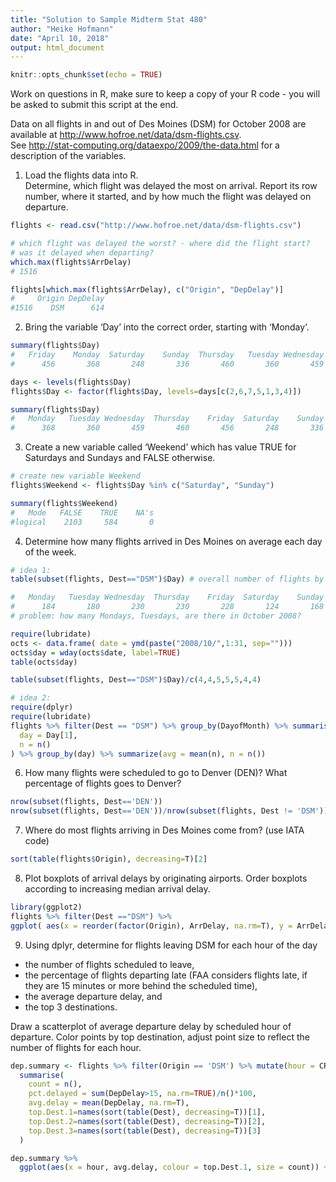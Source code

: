 ```yaml
---
title: "Solution to Sample Midterm Stat 480"
author: "Heike Hofmann"
date: "April 10, 2018"
output: html_document
---
```


```r
knitr::opts_chunk$set(echo = TRUE)
```

Work on questions in R, make sure to keep a copy of your R code - you will be asked to submit this script at the end.

Data on all flights in and out of Des Moines (DSM) for October 2008 are available at <a href="http://www.hofroe.net/data/dsm-flights.csv">http://www.hofroe.net/data/dsm-flights.csv</a>.<br>
See <a href="http://stat-computing.org/dataexpo/2009/the-data.html">http://stat-computing.org/dataexpo/2009/the-data.html</a> for a description of the variables.

1. Load the flights data into R. <br>
		Determine, which flight was delayed the most on arrival. Report its row number, where it started, and by how much the flight was delayed on departure.  </p>
```r
flights <- read.csv("http://www.hofroe.net/data/dsm-flights.csv")

# which flight was delayed the worst? - where did the flight start? 
# was it delayed when departing? 
which.max(flights$ArrDelay)
# 1516

flights[which.max(flights$ArrDelay), c("Origin", "DepDelay")]
#     Origin DepDelay
#1516    DSM      614
```

2. Bring the variable 'Day' into the correct order, starting with 'Monday'.

```r
summary(flights$Day)
#   Friday    Monday  Saturday    Sunday  Thursday   Tuesday Wednesday 
#      456       368       248       336       460       360       459 

days <- levels(flights$Day)
flights$Day <- factor(flights$Day, levels=days[c(2,6,7,5,1,3,4)])

summary(flights$Day)
#   Monday   Tuesday Wednesday  Thursday    Friday  Saturday    Sunday 
#      368       360       459       460       456       248       336 
```

3. Create a new variable called 'Weekend' which has value TRUE for Saturdays and Sundays and FALSE otherwise. 

```r
# create new variable Weekend
flights$Weekend <- flights$Day %in% c("Saturday", "Sunday")

summary(flights$Weekend)
#   Mode   FALSE    TRUE    NA's 
#logical    2103     584       0 
```

4. Determine how many flights arrived in Des Moines on average each day of the week. 

```r
# idea 1:
table(subset(flights, Dest=="DSM")$Day) # overall number of flights by day of week

#   Monday   Tuesday Wednesday  Thursday    Friday  Saturday    Sunday 
#      184       180       230       230       228       124       168 
# problem: how many Mondays, Tuesdays, are there in October 2008?

require(lubridate)
octs <- data.frame( date = ymd(paste("2008/10/",1:31, sep="")))
octs$day = wday(octs$date, label=TRUE)
table(octs$day)

table(subset(flights, Dest=="DSM")$Day)/c(4,4,5,5,5,4,4)

# idea 2: 
require(dplyr)
require(lubridate)
flights %>% filter(Dest == "DSM") %>% group_by(DayofMonth) %>% summarise(
  day = Day[1],
  n = n()
) %>% group_by(day) %>% summarize(avg = mean(n), n = n())
```

6. How many flights were scheduled to go to Denver (DEN)? What percentage of flights goes to Denver? 

```r
nrow(subset(flights, Dest=='DEN'))
nrow(subset(flights, Dest=='DEN'))/nrow(subset(flights, Dest != 'DSM'))*100
```

7. Where do most flights arriving in Des Moines come from? (use IATA code) </p>

```r
sort(table(flights$Origin), decreasing=T)[2]
```

8. Plot boxplots of arrival delays by originating airports. Order boxplots according to increasing median arrival delay. </p>

```r
library(ggplot2)
flights %>% filter(Dest =="DSM") %>%
ggplot(	aes(x = reorder(factor(Origin), ArrDelay, na.rm=T), y = ArrDelay)) + geom_boxplot()
```

9. Using dplyr, determine for flights leaving DSM for each hour of the day 

  - the number of flights scheduled to leave, 
  - the percentage of flights departing late (FAA considers flights late, if they are 15 minutes or more behind the scheduled time), 
  - the average departure delay, and 
  - the top 3 destinations.

Draw a scatterplot of average departure delay by scheduled hour of departure. Color points by top destination, adjust point size to reflect the number of flights for each hour. 
```r
dep.summary <- flights %>% filter(Origin == 'DSM') %>% mutate(hour = CRSDepTime%/%100) %>% group_by(hour) %>%
  summarise(
    count = n(),
    pct.delayed = sum(DepDelay>15, na.rm=TRUE)/n()*100,
    avg.delay = mean(DepDelay, na.rm=T),
    top.Dest.1=names(sort(table(Dest), decreasing=T))[1],
    top.Dest.2=names(sort(table(Dest), decreasing=T))[2],
    top.Dest.3=names(sort(table(Dest), decreasing=T))[3] 
  )

dep.summary %>% 
  ggplot(aes(x = hour, avg.delay, colour = top.Dest.1, size = count)) + geom_point()
```

